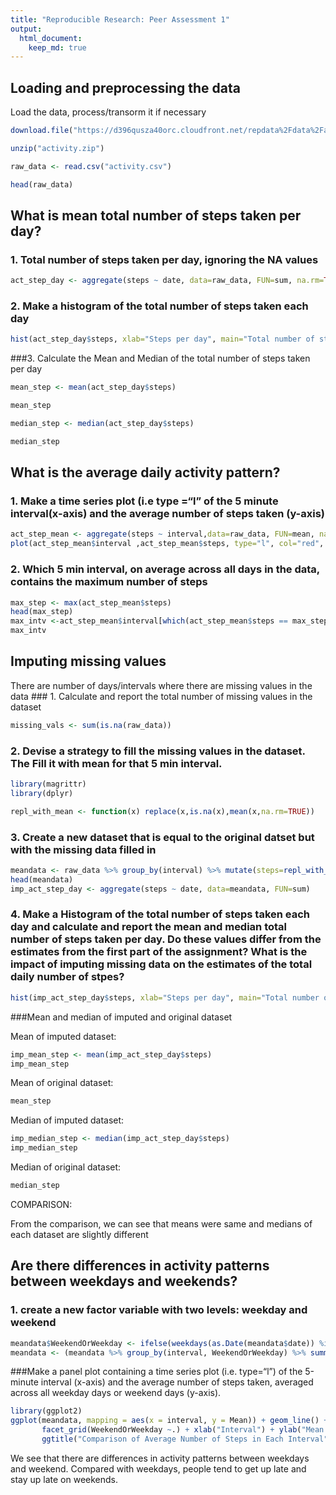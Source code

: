 ```yaml
---
title: "Reproducible Research: Peer Assessment 1"
output: 
  html_document:
    keep_md: true
---
```



## Loading and preprocessing the data

Load the data, process/transorm it if necessary

```r

download.file("https://d396qusza40orc.cloudfront.net/repdata%2Fdata%2Factivity.zip", destfile = "activity.zip", mode="wb")

unzip("activity.zip")

raw_data <- read.csv("activity.csv")

head(raw_data)

```


## What is mean total number of steps taken per day?
### 1. Total number of steps taken per day, ignoring the NA values

```r
act_step_day <- aggregate(steps ~ date, data=raw_data, FUN=sum, na.rm=TRUE)
```
### 2. Make a histogram of the total number of steps taken each day
```r
hist(act_step_day$steps, xlab="Steps per day", main="Total number of steps taken per day")
```


###3. Calculate the Mean and Median of the total number of steps taken per day
```r
mean_step <- mean(act_step_day$steps)

mean_step

median_step <- median(act_step_day$steps)

median_step

```


## What is the average daily activity pattern?
### 1. Make a time series plot (i.e type ="l" of the 5 minute interval(x-axis) and the average number of steps taken (y-axis)
```r
act_step_mean <- aggregate(steps ~ interval,data=raw_data, FUN=mean, na.rm=TRUE)
plot(act_step_mean$interval ,act_step_mean$steps, type="l", col="red", xlab="Interval", ylab="Total steps per interval",main="Number of steps per interval")
```

### 2. Which 5 min interval, on average across all days in the data, contains the maximum number of steps

```r
max_step <- max(act_step_mean$steps)
head(max_step)
max_intv <-act_step_mean$interval[which(act_step_mean$steps == max_step)]
max_intv
```
## Imputing missing values
There are number of days/intervals where there are missing values in the data
### 1. Calculate and report the total number of missing values in the dataset

```r
missing_vals <- sum(is.na(raw_data))
```
### 2. Devise a strategy to fill the missing values in the dataset. The Fill it with mean for that 5 min interval.

```r

library(magrittr)
library(dplyr)

repl_with_mean <- function(x) replace(x,is.na(x),mean(x,na.rm=TRUE))
```
### 3. Create a new dataset that is equal to the original datset but with the missing data filled in

```r
meandata <- raw_data %>% group_by(interval) %>% mutate(steps=repl_with_mean(steps))
head(meandata)
imp_act_step_day <- aggregate(steps ~ date, data=meandata, FUN=sum)
```

### 4. Make a Histogram of the total number of steps taken each day and calculate and report the mean and median total number of steps taken per day. Do these values differ from the estimates from the first part of the assignment? What is the impact of imputing missing data on the estimates of the total daily number of stpes? 

```r
hist(imp_act_step_day$steps, xlab="Steps per day", main="Total number of steps taken per day")
```

###Mean and median of imputed and original dataset

Mean of imputed dataset:
```r
imp_mean_step <- mean(imp_act_step_day$steps)
imp_mean_step
```
Mean of original dataset:
```r
mean_step
```
Median of imputed dataset:

```r
imp_median_step <- median(imp_act_step_day$steps)
imp_median_step
```

Median of original dataset:
```r
median_step
```
COMPARISON:

From the comparison, we can see that means were same and medians of each dataset are slightly different



## Are there differences in activity patterns between weekdays and weekends?
### 1. create a new factor variable with two levels: weekday and weekend
```r
meandata$WeekendOrWeekday <- ifelse(weekdays(as.Date(meandata$date)) %in% c("Monday","Tuesday","Wednesday","Thursday","Friday"),"Weekday","Weekend")
meandata <- (meandata %>% group_by(interval, WeekendOrWeekday) %>% summarise(Mean = mean(steps)))
```
###Make a panel plot containing a time series plot  (i.e. type="l") of the 5-minute interval (x-axis) and the average number of steps taken, averaged across all weekday days or weekend days (y-axis).
```r
library(ggplot2)
ggplot(meandata, mapping = aes(x = interval, y = Mean)) + geom_line() +
       facet_grid(WeekendOrWeekday ~.) + xlab("Interval") + ylab("Mean of Steps") +
       ggtitle("Comparison of Average Number of Steps in Each Interval")

```


We see that there are differences in activity patterns between weekdays and weekend. Compared with weekdays, people tend to get up late and stay up late on weekends.
